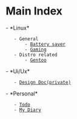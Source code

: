 = Main Index =
- *Linux*
	- General
		- [[/linux/bat|Battery saver]]
		- [[linux/gaming|Gaming]]
	- Distro related
		- [[linux/distros/gentoo|Gentoo]]
- *Ui/Ux*
	- [[ui-ux/design-doc-closed-source|Design Doc(private)]]
- *Personal*
	- [[personal/todo/todo|Todo]]
	- [[personal/diary/diary|My Diary]]
